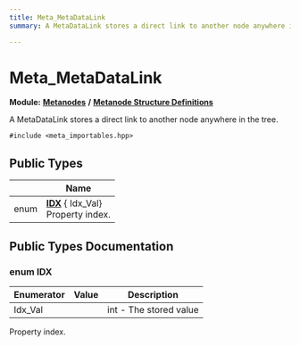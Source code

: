 ```yaml
---
title: Meta_MetaDataLink
summary: A MetaDataLink stores a direct link to another node anywhere in the tree. 

---
```


# Meta_MetaDataLink

**Module:** **[Metanodes](../Modules/group__api__metanodes.mdx)** **/** **[Metanode Structure Definitions](../Modules/group__api__metadefs.mdx)**



A MetaDataLink stores a direct link to another node anywhere in the tree. 


`#include <meta_importables.hpp>`

## Public Types

|                | Name           |
| -------------- | -------------- |
| enum| **[IDX](../Classes/struct_meta___meta_data_link.mdx#enum-idx)** { Idx_Val}<br />Property index.  |

## Public Types Documentation

### enum IDX

| Enumerator | Value | Description |
| ---------- | ----- | ----------- |
| Idx_Val | | int - The stored value   |



Property index. 

